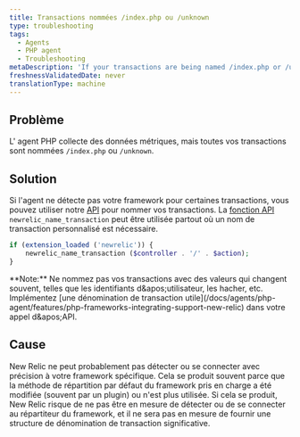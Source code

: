 ```yaml
---
title: Transactions nommées /index.php ou /unknown
type: troubleshooting
tags:
  - Agents
  - PHP agent
  - Troubleshooting
metaDescription: 'If your transactions are being named /index.php or /unknown, New Relic probably cannot accurately detect or hook into your framework.'
freshnessValidatedDate: never
translationType: machine
---
```


## Problème

L&apos; agent PHP collecte des données métriques, mais toutes vos transactions sont nommées `/index.php` ou `/unknown`.

## Solution

Si l&apos;agent ne détecte pas votre framework pour certaines transactions, vous pouvez utiliser notre [API](/docs/agents/php-agent/configuration/php-agent-api#api-name-wt) pour nommer vos transactions. La [fonction API](/docs/agents/php-agent/php-agent-api/newrelic_name_transaction/) `newrelic_name_transaction` peut être utilisée partout où un nom de transaction personnalisé est nécessaire.

```php
if (extension_loaded ('newrelic')) {
    newrelic_name_transaction ($controller . '/' . $action);
}
```

<Callout variant="tip">
  <DNT>**Note:**</DNT> Ne nommez pas vos transactions avec des valeurs qui changent souvent, telles que les identifiants d&amp;apos;utilisateur, les hacher, etc. Implémentez [une dénomination de transaction utile](/docs/agents/php-agent/features/php-frameworks-integrating-support-new-relic) dans votre appel d&amp;apos;API.
</Callout>

## Cause

New Relic ne peut probablement pas détecter ou se connecter avec précision à votre framework spécifique. Cela se produit souvent parce que la méthode de répartition par défaut du framework pris en charge a été modifiée (souvent par un plugin) ou n&apos;est plus utilisée. Si cela se produit, New Relic risque de ne pas être en mesure de détecter ou de se connecter au répartiteur du framework, et il ne sera pas en mesure de fournir une structure de dénomination de transaction significative.
